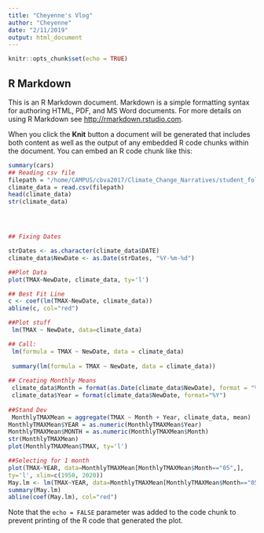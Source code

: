 ```yaml
---
title: "Cheyenne's Vlog"
author: "Cheyenne"
date: "2/11/2019"
output: html_document
---
```


```r
knitr::opts_chunk$set(echo = TRUE)
```

## R Markdown

This is an R Markdown document. Markdown is a simple formatting syntax for authoring HTML, PDF, and MS Word documents. For more details on using R Markdown see <http://rmarkdown.rstudio.com>.

When you click the **Knit** button a document will be generated that includes both content as well as the output of any embedded R code chunks within the document. You can embed an R code chunk like this:

```r
summary(cars)
## Reading csv file
filepath = "/home/CAMPUS/cbva2017/Climate_Change_Narratives/student_folders/Vance/Cheyenne_Huntsville_data.csv"
climate_data = read.csv(filepath)
head(climate_data)
str(climate_data)




## Fixing Dates

strDates <- as.character(climate_data$DATE)
climate_data$NewDate <- as.Date(strDates, "%Y-%m-%d")

##Plot Data
plot(TMAX~NewDate, climate_data, ty='l')

## Best Fit Line
c <- coef(lm(TMAX~NewDate, climate_data))
abline(c, col="red")

##Plot stuff
 lm(TMAX ~ NewDate, data=climate_data)

## Call:
 lm(formula = TMAX ~ NewDate, data = climate_data)
 
 summary(lm(formula = TMAX ~ NewDate, data = climate_data))
 
## Creating Monthly Means
 climate_data$Month = format(as.Date(climate_data$NewDate), format = "%m")
 climate_data$Year = format(climate_data$NewDate, format="%Y")
 
##Stand Dev
 MonthlyTMAXMean = aggregate(TMAX ~ Month + Year, climate_data, mean)
MonthlyTMAXMean$YEAR = as.numeric(MonthlyTMAXMean$Year)
MonthlyTMAXMean$MONTH = as.numeric(MonthlyTMAXMean$Month)
str(MonthlyTMAXMean)
plot(MonthlyTMAXMean$TMAX, ty='l')

##Selecting for 1 month
plot(TMAX~YEAR, data=MonthlyTMAXMean[MonthlyTMAXMean$Month=="05",],
ty='l', xlim=c(1950, 2020))
May.lm <- lm(TMAX~YEAR, data=MonthlyTMAXMean[MonthlyTMAXMean$Month=="05",])
summary(May.lm)
abline(coef(May.lm), col="red")

```


Note that the `echo = FALSE` parameter was added to the code chunk to prevent printing of the R code that generated the plot.





